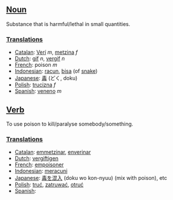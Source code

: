 ==[[Noun]]==

Substance that is harmful/lethal in small quantities.

===[[Translation]]s===

*[[Catalan]]: [[Verí]] ''m'', [[metzina]] ''f''
*[[Dutch]]: [[gif]] ''n'', [[vergif]] ''n''
*[[French]]: poison ''m''
*[[Indonesian]]: [[racun]], [[bisa]] (of [[snake]])
*[[Japanese]]: [[毒]] (どく, doku)
*[[Polish]]: [[trucizna]] ''f''
*[[Spanish]]: [[veneno]] ''m''

==[[Verb]]==

To use poison to kill/paralyse somebody/something.

===[[Translation]]s===
*[[Catalan]]: [[emmetzinar]], [[enverinar]]
*[[Dutch]]: [[vergiftigen]]
*[[French]]: [[empoisoner]]
*[[Indonesian]]: [[racun|meracuni]]
*[[Japanese]]: [[毒]]を[[混入]] (doku wo kon-nyuu) (mix with poison), etc
*[[Polish]]: [[truć]], [[zatruwać]], [[otruć]]
*[[Spanish]]: [[]]